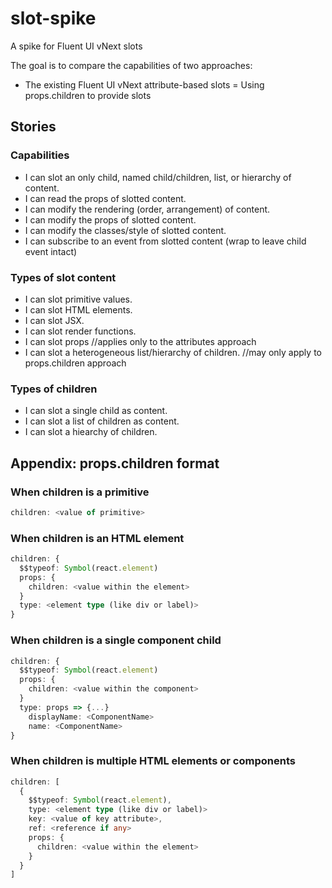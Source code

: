 
<Meta title="Slots Spike" />

<style>{`
`}</style>

# slot-spike

A spike for Fluent UI vNext slots

The goal is to compare the capabilities of two approaches:

- The existing Fluent UI vNext attribute-based slots
  = Using props.children to provide slots

## Stories

### Capabilities

- I can slot an only child, named child/children, list, or hierarchy of content.
- I can read the props of slotted content.
- I can modify the rendering (order, arrangement) of content.
- I can modify the props of slotted content.
- I can modify the classes/style of slotted content.
- I can subscribe to an event from slotted content (wrap to leave child event intact)

### Types of slot content

- I can slot primitive values.
- I can slot HTML elements.
- I can slot JSX.
- I can slot render functions.
- I can slot props //applies only to the attributes approach
- I can slot a heterogeneous list/hierarchy of children. //may only apply to props.children approach

### Types of children

- I can slot a single child as content.
- I can slot a list of children as content.
- I can slot a hiearchy of children.

## Appendix: props.children format

### When children is a primitive

```ts
children: <value of primitive>
```

### When children is an HTML element

```ts
children: {
  $$typeof: Symbol(react.element)
  props: {
    children: <value within the element>
  }
  type: <element type (like div or label)>
}
```

### When children is a single component child

```ts
children: {
  $$typeof: Symbol(react.element)
  props: {
    children: <value within the component>
  }
  type: props => {...}
    displayName: <ComponentName>
    name: <ComponentName>
}
```

### When children is multiple HTML elements or components

```ts
children: [
  {
    $$typeof: Symbol(react.element),
    type: <element type (like div or label)>
    key: <value of key attribute>,
    ref: <reference if any>
    props: {
      children: <value within the element>
    }
  }
]
```

